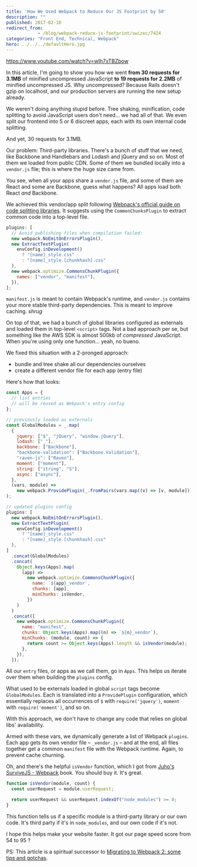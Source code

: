 ```yaml
---
title: 'How We Used Webpack to Reduce Our JS Footprint by 50'
description: ""
published: 2017-02-10
redirect_from: 
            - /blog/webpack-reduce-js-footprint/swizec/7424
categories: "Front End, Technical, Webpack"
hero: ../../../defaultHero.jpg
---
```

https://www.youtube.com/watch?v=wIh7xTBZbow



In this article, I&#x27;m going to show you how we went **from 30 requests for 3.1MB** of minified uncompressed JavaScript **to 19 requests for 2.2MB** of minified uncompressed JS. Why uncompressed? Because Rails doesn&#x27;t gzip on localhost, and our production servers are running the new setup already.



We weren&#x27;t doing anything stupid before. Tree shaking, minification, code splitting to avoid JavaScript users don&#x27;t need… we had all of that. We even split our frontend into 5 or 6 discreet apps, each with its own internal code splitting.



And yet, 30 requests for 3.1MB.



Our problem: Third-party libraries. There&#x27;s a bunch of stuff that we need, like Backbone and Handlebars and Lodash and jQuery and so on. Most of them we loaded from public CDN. Some of them we bundled locally into a `vendor.js` file; this is where the huge size came from.



You see, when all your apps share a `vendor.js` file, and some of them are React and some are Backbone, guess what happens? All apps load both React _and_ Backbone.



We achieved this vendor/app split following [Webpack&#x27;s official guide on code splitting libraries](https://webpack.js.org/guides/code-splitting-libraries/). It suggests using the `CommonChunksPlugin` to extract common code into a top-level file.



```javascript
plugins: [
  // Avoid publishing files when compilation failed:
  new webpack.NoEmitOnErrorsPlugin(),
  new ExtractTextPlugin(
    envConfig.inDevelopment()
      ? "[name]_style.css"
      : "[name]_style.[chunkhash].css"
  ),
  new webpack.optimize.CommonsChunkPlugin({
    names: ["vendor", "manifest"],
  }),
];
```



`manifest.js` is meant to contain Webpack&#x27;s runtime, and `vendor.js` contains your more stable third-party dependencies. This is meant to improve caching. _shrug_



On top of that, we had a bunch of global libraries configured as externals and loaded them in top-level `<script>` tags. Not a bad approach per se, but something like the AWS SDK is almost 500kb of _compressed_ JavaScript. When you&#x27;re using only one function… yeah, no bueno.



We fixed this situation with a 2-pronged approach:



- bundle and tree shake all our dependencies ourselves
- create a different vendor file for each app (entry file)



Here&#x27;s how that looks:



```javascript
const Apps = {
  // list entries
  // will be reused as Webpack's entry config
};

// previously loaded as externals
const GlobalModules = _.map(
  {
    jquery: ["$", "jQuery", "window.jQuery"],
    lodash: ["_"],
    backbone: ["Backbone"],
    "backbone-validation": ["Backbone.Validation"],
    "raven-js": ["Raven"],
    moment: ["moment"],
    string: ["string", "S"],
    async: ["async"],
  },
  (vars, module) =>
    new webpack.ProvidePlugin(_.fromPairs(vars.map((v) => [v, module])))
);

// updated plugins config
plugins: [
  new webpack.NoEmitOnErrorsPlugin(),
  new ExtractTextPlugin(
    envConfig.inDevelopment()
      ? "[name]_style.css"
      : "[name]_style.[chunkhash].css"
  ),
]
  .concat(GlobalModules)
  .concat(
    Object.keys(Apps).map(
      (app) =>
        new webpack.optimize.CommonsChunkPlugin({
          name: `${app}_vendor`,
          chunks: [app],
          minChunks: isVendor,
        })
    )
  )
  .concat([
    new webpack.optimize.CommonsChunkPlugin({
      name: "manifest",
      chunks: Object.keys(Apps).map((n) => `${n}_vendor`),
      minChunks: (module, count) => {
        return count >= Object.keys(Apps).length && isVendor(module);
      },
    }),
  ]);
```



All our `entry` files, or apps as we call them, go in `Apps`. This helps us iterate over them when building the `plugins` config.



What used to be externals loaded in global `script` tags become `GlobalModules`. Each is translated into a `ProvidePlugin` configuration, which essentially replaces all occurrences of `$` with `require('jquery')`, `moment` with `require('moment')`, and so on.



With this approach, we don&#x27;t have to change any code that relies on global libs&#x27; availability.



Armed with these vars, we dynamically generate a list of Webpack `plugins`. Each app gets its own vendor file – `_vendor.js` – and at the end, all files together get a common `manifest` file with the Webpack runtime. Again, to prevent cache churning.



Oh, and there&#x27;s the helpful `isVendor` function, which I got from [Juho&#x27;s SurviveJS - Webpack](https://leanpub.com/survivejs-webpack) book. You should buy it. It&#x27;s great.



```javascript
function isVendor(module, count) {
  const userRequest = module.userRequest;

  return userRequest && userRequest.indexOf("node_modules") >= 0;
}
```



This function tells us if a specific module is a third-party library or our own code. It&#x27;s third party if it&#x27;s in `node_modules`, and our own code if it&#x27;s not.



I hope this helps make your website faster. It got our page speed score from 54 to 95 ?



PS: This article is a spiritual successor to [Migrating to Webpack 2: some tips and gotchas](https://swizec.com/blog/using-webpack-2-production/swizec/7356).